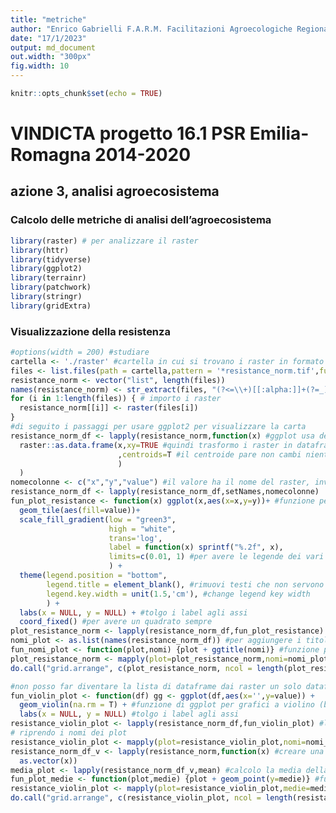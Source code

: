 ```yaml
---
title: "metriche"
author: "Enrico Gabrielli F.A.R.M. Facilitazioni Agroecologiche Regionali Mobili"
date: "17/1/2023"
output: md_document
out.width: "300px"
fig.width: 10
---
```


```r
knitr::opts_chunk$set(echo = TRUE)
```

# VINDICTA progetto 16.1 PSR Emilia-Romagna 2014-2020

## azione 3, analisi agroecosistema

### Calcolo delle metriche di analisi dell'agroecosistema

```r
library(raster) # per analizzare il raster
library(httr)
library(tidyverse)
library(ggplot2)
library(terrainr)
library(patchwork)
library(stringr)
library(gridExtra)
```

### Visualizzazione della resistenza

```r
#options(width = 200) #studiare 
cartella <- './raster' #cartella in cui si trovano i raster in formato tif
files <- list.files(path = cartella,pattern = '*resistance_norm.tif',full.names = T)
resistance_norm <- vector("list", length(files))
names(resistance_norm) <- str_extract(files, "(?<=\\+)[[:alpha:]]+(?=_)") #i file iniziano con + e con il nome dell'azienda
for (i in 1:length(files)) { # importo i raster
  resistance_norm[[i]] <- raster(files[i])
}
#di seguito i passaggi per usare ggplot2 per visualizzare la carta
resistance_norm_df <- lapply(resistance_norm,function(x) #ggplot usa dei dataframe
  raster::as.data.frame(x,xy=TRUE #quindi trasformo i raster in dataframe, del valore e xy (che serve per fare i tile detta anche heatmap)
                        ,centroids=T #il centroide pare non cambi niente ma mi sembrava corretto
                        )
  )
nomecolonne <- c("x","y","value") #il valore ha il nome del raster, invece voglio lo stesso x tutti i raster, ovvero "value"
resistance_norm_df <- lapply(resistance_norm_df,setNames,nomecolonne)
fun_plot_resistance <- function(x) ggplot(x,aes(x=x,y=y))+ #funzione per l'heatmap
  geom_tile(aes(fill=value))+
  scale_fill_gradient(low = "green3",
                      high = "white",
                      trans='log',
                      label = function(x) sprintf("%.2f", x),
                      limits=c(0.01, 1) #per avere le legende dei vari plot confrontabili
                      ) +
  theme(legend.position = "bottom",
        legend.title = element_blank(), #rimuovi testi che non servono come "value" in legenda
        legend.key.width = unit(1.5,'cm'), #change legend key width
        ) +
  labs(x = NULL, y = NULL) + #tolgo i label agli assi
  coord_fixed() #per avere un quadrato sempre
plot_resistance_norm <- lapply(resistance_norm_df,fun_plot_resistance)
nomi_plot <- as.list(names(resistance_norm_df)) #per aggiungere i titoli per ogni plot faccio una lista dei nomi dei raster-dataframe
fun_nomi_plot <- function(plot,nomi) {plot + ggtitle(nomi)} #funzione per aggiungere il titolo ai plot già creati
plot_resistance_norm <- mapply(plot=plot_resistance_norm,nomi=nomi_plot,fun_nomi_plot,SIMPLIFY = F) #ho due liste, una dei plot e una dei nomi, applico una funzione multipla, simplify=F serve a ricreare due liste, altrimenti per ogni layer dei plot usa la funzione
do.call("grid.arrange", c(plot_resistance_norm, ncol = length(plot_resistance_norm))) #grid.arrange serve a visualizzare i plot nella lista uno a fianco dell'altro (tante colonne quanti sono i plot nella lista). Purtroppo non riesco a capire come farla più grande
```

```r
#non posso far diventare la lista di dataframe dai raster un solo dataframe, perché potrebbero essere di diversa grandezza. quindi devo lavorare direttamente su resistance_norm_df già creato in precedenza, cioé la lista di dataframe
fun_violin_plot <- function(df) gg <- ggplot(df,aes(x='',y=value)) +
  geom_violin(na.rm = T) + #funzione di ggplot per grafici a violino (boxplot+density). x bisogna segnarlo
  labs(x = NULL, y = NULL) #tolgo i label agli assi
resistance_violin_plot <- lapply(resistance_norm_df,fun_violin_plot) #la funzione va per ogni oggetto della lista di dataframe dei valori ricavati dai raster
# riprendo i nomi dei plot
resistance_violin_plot <- mapply(plot=resistance_violin_plot,nomi=nomi_plot,fun_nomi_plot,SIMPLIFY = F) #ho due liste, una dei plot e una dei nomi, applico una funzione multipla, simplify=F serve a ricreare due liste, altrimenti per ogni layer dei plot usa la funzione
resistance_norm_df_v <- lapply(resistance_norm,function(x) #creare una lista di vettori solo con i valori per fare le medie
  as.vector(x))
media_plot <- lapply(resistance_norm_df_v,mean) #calcolo la media della resistenza
fun_plot_medie <- function(plot,medie) {plot + geom_point(y=medie)} #funzione per aggiungere il punto medio ai plot già creati
resistance_violin_plot <- mapply(plot=resistance_violin_plot,medie=media_plot,fun_plot_medie,SIMPLIFY = F) #aggiungo il punto medio
do.call("grid.arrange", c(resistance_violin_plot, ncol = length(resistance_violin_plot))) #grid.arrange serve a visualizzare i plot nella lista uno a fianco dell'altro (tante colonne quanti sono i plot nella lista)
```

